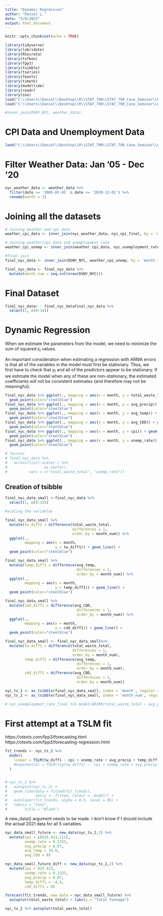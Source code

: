 ```yaml
---
title: "Dynamic Regression"
author: "Daniel L."
date: "5/8/2022"
output: html_document
---
```


```r
knitr::opts_chunk$set(echo = TRUE)
```

```r
library(tidyverse)
library(lubridate)
library(RSocrata)
library(tsfknn)
library(fpp3)
library(tsibble)
library(tseries)
library(feasts)
library(timetk)
library(modeltime)
library(readr)
library(zoo)
load("C:\\Users\\Daniel\\Desktop\\R\\STAT_790\\STAT_790_Case_Seminar\\NYC_waste_tonnage.Rdata")
load("C:\\Users\\Daniel\\Desktop\\R\\STAT_790\\STAT_790_Case_Seminar\\external_datasets\\weather_data.Rdata")
```

```r
#inner_join(DSNY_NYC, weather_data)
```

# CPI Data and Unemployment Data

```r
load("C:\\Users\\Daniel\\Desktop\\R\\STAT_790\\STAT_790_Case_Seminar\\external_datasets\\economic_variables.Rdata")
```
 
# Filter Weather Data: Jan '05 - Dec '20

```r
nyc_weather_data <- weather_data %>% 
  filter(date >= '2005-01-01' & date <= '2020-12-01') %>% 
  rename(month = 1)
```

# Joining all the datasets

```r
# Joining weather and cpi data
weather_cpi_data <- inner_join(nyc_weather_data, nys_cpi_final, by = 'month')

# Joining weather/cpi data and unemployment rate
weather_cpi_unemp <- inner_join(weather_cpi_data, nyc_unemployment_rate_final, by = 'month')

#final join
final_nyc_data <- inner_join(DSNY_NYC, weather_cpi_unemp, by = 'month') 

final_nyc_data <- final_nyc_data %>%
  mutate(month_num = seq.int(nrow(DSNY_NYC)))
```

# Final Dataset
```r
final_nyc_data< - final_nyc_datafinal_nyc_data %>% 
  select(1, c(9:14))
```

# Dynamic Regression

When we estimate the parameters from the model, we need to minimize the sum of squared $\epsilon_t$ values.

An important consideration when estimating a regression with ARMA errors is that all of the variables in the model must first be stationary. Thus, we first have to check that $y_t$ and all of the predictors appear to be stationary. If we estimate the model when any of these are non-stationary, the estimated coefficients will not be consistent estimates (and therefore may not be meaningful). 

```r
final_nyc_data %>% ggplot(., mapping = aes(x = month, y = total_waste_total)) + geom_line() +
  geom_point(color="steelblue")
final_nyc_data %>% ggplot(., mapping = aes(x = month, y = avg_precip)) + geom_line() +
  geom_point(color="steelblue")
final_nyc_data %>% ggplot(., mapping = aes(x = month, y = avg_temp)) + geom_line() +
  geom_point(color="steelblue")
final_nyc_data %>% ggplot(., mapping = aes(x = month, y = avg_CDD)) + geom_line() +
  geom_point(color="steelblue")
final_nyc_data %>% ggplot(., mapping = aes(x = month, y = cpi)) + geom_line() +
  geom_point(color="steelblue")
final_nyc_data %>% ggplot(., mapping = aes(x = month, y = unemp_rate)) + geom_line() +
  geom_point(color="steelblue")
```
```r
# ?across
# final_nyc_data %>% 
#   across(list(~scale(.) %>% 
#                 as.vector),
#          vars = c("total_waste_total", "unemp_rate"))
```

## Creation of tsibble

```r
final_nyc_data_small <-final_nyc_data %>% 
  select(1, c(9:15))

#scaling the variables

```

```r
final_nyc_data_small %>% 
  mutate(tw_diff1 = difference(total_waste_total, 
                               differences = 1, 
                               order_by = month_num)) %>% 
  ggplot(., 
         mapping = aes(x = month, 
                       y = tw_diff1)) + geom_line() +
  geom_point(color="steelblue")

final_nyc_data_small %>% 
  mutate(temp_diff1 = difference(avg_temp, 
                                 differences = 1, 
                                 order_by = month_num)) %>% 
  ggplot(., 
         mapping = aes(x = month, 
                       y = temp_diff1)) + geom_line() +
  geom_point(color="steelblue")

final_nyc_data_small %>% 
  mutate(cdd_diff1 = difference(avg_CDD, 
                                 differences = 1, 
                                 order_by = month_num)) %>% 
  ggplot(., 
         mapping = aes(x = month, 
                       y = cdd_diff1)) + geom_line() +
  geom_point(color="steelblue")
```

```r
final_nyc_data_small <- final_nyc_data_small%>% 
  mutate(tw_diff1 = difference(total_waste_total, 
                               differences = 1, 
                               order_by = month_num),
         temp_diff1 = difference(avg_temp, 
                                 differences = 1, 
                                 order_by = month_num),
         cdd_diff1 = difference(avg_CDD, 
                                 differences = 1, 
                                 order_by = month_num))
```

```r
nyc_ts_1 <- as_tsibble(final_nyc_data_small, index = 'month', regular = FALSE) %>% fill_gaps()
nyc_ts_2 <- as_tsibble(final_nyc_data_small, index = 'month_num', regular = TRUE) %>% fill_gaps()
```

```r
# nyc_unemployment_rate_final %>% model(ARIMA(total_waste_total ~ avg_precip))
```
# First attempt at a TSLM fit

https://otexts.com/fpp3/forecasting.html
https://otexts.com/fpp3/forecasting-regression.html

```r
fit_trends <- nyc_ts_2 %>%
  model(
    linear = TSLM(tw_diff1 ~ cpi + unemp_rate + avg_precip + temp_diff1 + cdd_diff1)
    #exponential = TSLM(log(tw_diff1) ~  cpi + unemp_rate + avg_precip + temp_diff1 + cdd_diff1)
  )


# nyc_ts_2 %>%
#   autoplot(nyc_ts_2) +
#   geom_line(data = fitted(fit_trends),
#             aes(y = .fitted, colour = .model)) +
#   autolayer(fit_trends, alpha = 0.5, level = 95) +
#   labs(y = "Tons",
#        title = "Blank")
```
A new_data() argument needs to be made. I don't know if I should include the actual 2021 data for all 5 variables.
```r
nyc_data_small_future <- new_data(nyc_ts_2,2) %>% 
  mutate(cpi = c(825.413,111),
         unemp_rate = 0.1333,
         avg_precip = 0.07,
         avg_temp = 34.8,
         avg_CDD = 0)

nyc_data_small_future_diff <- new_data(nyc_ts_2,2) %>% 
  mutate(cpi = 825.413,
         unemp_rate = 0.1333,
         avg_precip = 0.07,
         temp_diff1 = -4.4,
         cdd_diff1 = 0)

forecast(fit_trends, new_data = nyc_data_small_future) %>% 
  autoplot(total_waste_total) + labs(y = "Total Tonnage")
```

```r
nyc_ts_2 %>% autoplot(total_waste_total)
```

